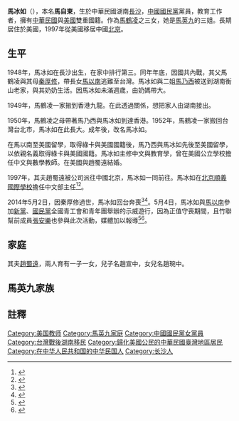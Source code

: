 
{{Infobox_Officeholder
| name = 馬冰如
| nationality = {{USA}}<br>{{ROC}}
| party       = {{KMT}}
| birthname = 馬自東
| birth_date = {{birth year and age|1948}}
| birth_place = {{ROC}}[[湖南省_(中華民國)|湖南省]][[长沙縣|长沙縣]]
| death_place =
| constituency =
| 父母 = [[馬鶴凌|馬鶴凌]]<br>[[秦厚修|秦厚修]]
| 配偶 = 趙蜀遠
| children =子： 趙宣中<br>女： 趙琬中
| relatives = [[馬以南|馬以南]]（姊）<br>[[馬乃西|馬乃西]]（姊）<br>[[馬英九|馬英九]]（弟）<br>[[馬莉君|馬莉君]]（妹）
| sex = 女
}}
'''馬冰如'''（{{bd|1948年||||}}），本名'''馬自東'''，生於中華民國湖南[[長沙|長沙]]，[[中國國民黨|中國國民黨]]黨員，教育工作者，擁有[[中華民國|中華民國]]與[[美國|美國]]雙重國籍。作為[[馬鶴凌|馬鶴凌]]之三女，她是[[馬英九|馬英九]]的三姐。長期居住於美國，1997年從美國移居中國[[北京|北京]]。

==生平==
1948年，馬冰如在長沙出生，在家中排行第三。同年年底，因國共內戰，其父馬鶴凌與其母[[秦厚修|秦厚修]]，帶長女[[馬以南|馬以南]]逃難至台灣。馬冰如與二姐[[馬乃西|馬乃西]]被送到湖南衡山老家，與其奶奶生活。因馬冰如未滿週歲，由奶媽帶大。

1949年，馬鶴凌一家搬到香港九龍。在此透過關係，想把家人由湖南接出。

1950年，馬鶴凌之母帶著馬乃西與馬冰如到達香港。1952年，馬鶴凌一家搬回台灣台北市，馬冰如在此長大。成年後，改名馬冰如。

在馬以南至美國留學，取得綠卡與美國國籍後，馬乃西與馬冰如先後至美國留學，以依親名義取得綠卡與美國國籍。馬冰如主修中文與教育學，曾在美國公立學校擔任中文與數學教師。在美國與趙蜀遠結婚。

1997年，其夫趙蜀遠被公司派往中國北京，馬冰如一同前往。馬冰如在[[北京順義國際學校|北京順義國際學校]]擔任中文部主任<ref>{{cite news|url=http://culture.people.com.cn/BIG5/40462/40464/7385309.html|title=四姐妹：馬英九在"女生宿舍"長大|publisher=[[人民網|人民網]]|date=2008-06-16|author=李榮剛|accessdate=2014-05-21|archive-date=2016-06-13|archive-url=https://web.archive.org/web/20160613060518/http://culture.people.com.cn/BIG5/40462/40464/7385309.html|dead-url=no}}</ref><ref>{{cite web|url=https://www.spps.org/cms/lib/MN01910242/Centricity/Domain/9254/liangshanshandexiansuo.pdf|title=亮闪闪的线索|quote=感谢北京京西学校GEOFFREY ANDREWS先生、王文静女士与北京顺义国际学校赵马冰如女士的策划组织，以及两校小学中文师生为这套书的出版所做的出色工作}}</ref>。

2014年5月2日，因秦厚修過世，馬冰如回台奔喪<ref>{{cite news|url=http://udn.com/NEWS/BREAKINGNEWS/BREAKINGNEWS1/8650889.shtml|title=馬冰如、馬莉君送母親最後一程|publisher=[[聯合報|聯合報]]|date=2014-05-02|author=曾學仁|accessdate=2014-05-25|archive-date=2014-05-25|archive-url=https://web.archive.org/web/20140525200614/http://udn.com/NEWS/BREAKINGNEWS/BREAKINGNEWS1/8650889.shtml|dead-url=no}}</ref><ref>{{cite news|url=http://news.tvbs.com.tw/local/530604|title=謎樣馬家人曝光！　總統甥女婿法國人|publisher=[[TVBS|TVBS]]|date=2014-05-06|author=}}</ref>。5月4日，馬冰如與[[馬以南|馬以南]]參加[[新黨|新黨]]、[[中國國民黨|國民黨]]全國青工會和青年團舉辦的示威遊行，因為正值守喪期間，且竹聯幫前成員[[張安樂|張安樂]]也參與此次活動，媒體加以報導<ref>{{cite news|url=http://www.chinatimes.com/newspapers/20140505000333-260102|title=郁慕明：不是挺馬 是挺政府|publisher=[[中國時報|中國時報]]|date=2014-05-05|author=|accessdate=2014-05-25|archive-date=2018-09-11|archive-url=https://web.archive.org/web/20180911132231/http://www.chinatimes.com/newspapers/20140505000333-260102|dead-url=no}}</ref><ref>{{cite news|url=http://n.yam.com/tlt/politics/20140505/20140505271021.html|title=逢母喪 馬家姊妹現身「新五四」|publisher=[[自由時報|自由時報]]|date=2014-05-05|author=陳恩惠、王文萱、郭安家、劉慶侯|accessdate=2014-05-25|archive-date=2014-05-25|archive-url=https://web.archive.org/web/20140525201300/http://n.yam.com/tlt/politics/20140505/20140505271021.html|dead-url=no}}</ref>。

==家庭==
其夫[[趙蜀遠|趙蜀遠]]，兩人育有一子一女，兒子名趙宣中，女兒名趙琬中。

==馬英九家族==
{{馬英九家族}}

==註釋==
{{reflist}}
{{DEFAULTSORT:Ma馬}}
[[Category:美国教师|Category:美国教师]]
[[Category:馬英九家庭|Category:馬英九家庭]]
[[Category:中國國民黨女黨員|Category:中國國民黨女黨員]]
[[Category:台灣戰後湖南移民|Category:台灣戰後湖南移民]]
[[Category:歸化美國公民的中華民國臺灣地區居民|Category:歸化美國公民的中華民國臺灣地區居民]]
[[Category:在中华人民共和国的中华民国人|Category:在中华人民共和国的中华民国人]]
[[Category:长沙人|Category:长沙人]]